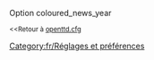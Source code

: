{{fr/Amorce}}
Option coloured_news_year

<small><<Retour à [[Main/fr/Openttd.cfg|openttd.cfg]]</small>
[[Category:fr/Réglages et préférences]]